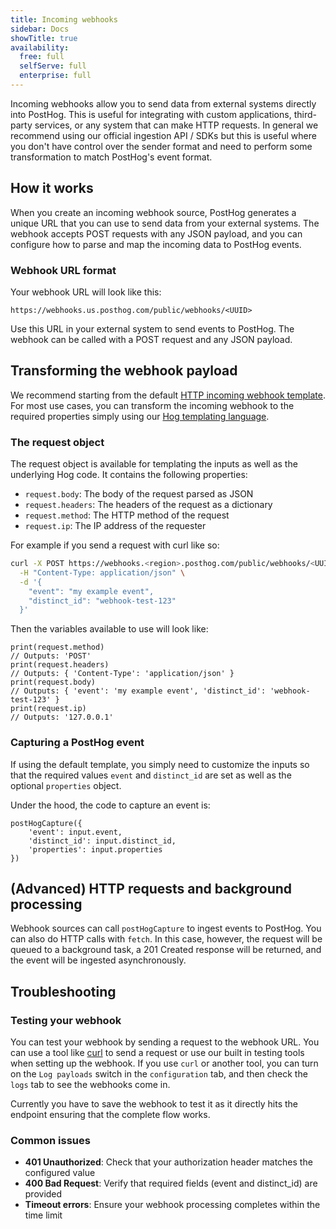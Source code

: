 ```yaml
---
title: Incoming webhooks
sidebar: Docs
showTitle: true
availability:
  free: full
  selfServe: full
  enterprise: full
---
```


Incoming webhooks allow you to send data from external systems directly into PostHog. This is useful for integrating with custom applications, third-party services, or any system that can make HTTP requests. In general we recommend using our official ingestion API / SDKs but this is useful where you don't have control over the sender format and need to perform some transformation to match PostHog's event format.

## How it works

When you create an incoming webhook source, PostHog generates a unique URL that you can use to send data from your external systems. The webhook accepts POST requests with any JSON payload, and you can configure how to parse and map the incoming data to PostHog events.

### Webhook URL format

Your webhook URL will look like this:
```
https://webhooks.us.posthog.com/public/webhooks/<UUID>
```

Use this URL in your external system to send events to PostHog. The webhook can be called with a POST request and any JSON payload.


## Transforming the webhook payload

We recommend starting from the default [HTTP incoming webhook template](/docs/cdp/source_webhooks/source-webhook). For most use cases, you can transform the incoming webhook to the required properties simply using our [Hog templating language](/docs/hog).


### The request object

The request object is available for templating the inputs as well as the underlying Hog code. It contains the following properties:

- `request.body`: The body of the request parsed as JSON
- `request.headers`: The headers of the request as a dictionary
- `request.method`: The HTTP method of the request
- `request.ip`: The IP address of the requester

For example if you send a request with curl like so:

```bash
curl -X POST https://webhooks.<region>.posthog.com/public/webhooks/<UUID> \
  -H "Content-Type: application/json" \
  -d '{
    "event": "my example event",
    "distinct_id": "webhook-test-123"
  }'
```

Then the variables available to use will look like:

```hog
print(request.method)
// Outputs: 'POST'
print(request.headers)
// Outputs: { 'Content-Type': 'application/json' }
print(request.body)
// Outputs: { 'event': 'my example event', 'distinct_id': 'webhook-test-123' }
print(request.ip)
// Outputs: '127.0.0.1'
```


### Capturing a PostHog event

If using the default template, you simply need to customize the inputs so that the required values `event` and `distinct_id` are set as well as the optional `properties` object.

Under the hood, the code to capture an event is:

```hog
postHogCapture({
    'event': input.event,
    'distinct_id': input.distinct_id,
    'properties': input.properties
})
```

## (Advanced) HTTP requests and background processing

Webhook sources can call `postHogCapture` to ingest events to PostHog. You can also do HTTP calls with `fetch`. In this case, however, the request will be queued to a background task, a 201 Created response will be returned, and the event will be ingested asynchronously.


## Troubleshooting

### Testing your webhook

You can test your webhook by sending a request to the webhook URL. You can use a tool like [curl](https://curl.se/) to send a request or use our built in testing tools when setting up the webhook. If you use `curl` or another tool, you can turn on the `Log payloads` switch in the `configuration` tab, and then check the `logs` tab to see the webhooks come in.

Currently you have to save the webhook to test it as it directly hits the endpoint ensuring that the complete flow works.

### Common issues

- **401 Unauthorized**: Check that your authorization header matches the configured value
- **400 Bad Request**: Verify that required fields (event and distinct_id) are provided
- **Timeout errors**: Ensure your webhook processing completes within the time limit

